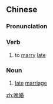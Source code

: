 ==Chinese==
{{zh-forms|s=万难}}

===Pronunciation===
{{zh-pron
|m=wǎnhūn
|c=maan5 fan1
|mn=qz,xm,zz:boán-hun/qz,xm:oán-hun/zz:múi-hun
|cat=v,n
}}

===Verb===
{{zh-verb}}

# to [[marry]] [[late]]

===Noun===
{{zh-noun}}

# [[late]] [[marriage]]

[[zh:晚婚]]